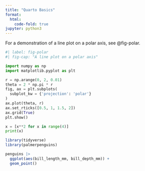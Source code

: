 ```yaml
---
title: "Quarto Basics"
format:
  html:
    code-fold: true
jupyter: python3
---
```


For a demonstration of a line plot on a polar axis, see @fig-polar.

```python
#| label: fig-polar
#| fig-cap: "A line plot on a polar axis"

import numpy as np
import matplotlib.pyplot as plt

r = np.arange(0, 2, 0.01)
theta = 2 * np.pi * r
fig, ax = plt.subplots(
  subplot_kw = {'projection': 'polar'} 
)
ax.plot(theta, r)
ax.set_rticks([0.5, 1, 1.5, 2])
ax.grid(True)
plt.show()
```

```python
x = [x**2 for x in range(4)]
print(x)
```

```r
library(tidyverse)
library(palmerpenguins)

```

```r
penguins |>
  ggplot(aes(bill_length_mm, bill_depth_mm)) +
  geom_point()
```
